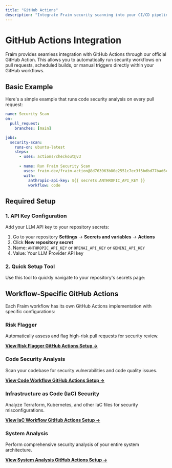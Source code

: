 ```yaml
---
title: "GitHub Actions"
description: "Integrate Fraim security scanning into your CI/CD pipeline with GitHub Actions"
---
```


# GitHub Actions Integration

Fraim provides seamless integration with GitHub Actions through our official GitHub Action. This allows you to automatically run security workflows on pull requests, scheduled builds, or manual triggers directly within your GitHub workflows.

## Basic Example

Here's a simple example that runs code security analysis on every pull request:

```yaml
name: Security Scan
on:
  pull_request:
    branches: [main]

jobs:
  security-scan:
    runs-on: ubuntu-latest
    steps:
      - uses: actions/checkout@v3
      
      - name: Run Fraim Security Scan
        uses: fraim-dev/fraim-action@8d763963b80e2551c7ec3f5bdbd77bad6ce7658c
        with:
          anthropic-api-key: ${{ secrets.ANTHROPIC_API_KEY }}
          workflow: code
```

## Required Setup

### 1. API Key Configuration

Add your LLM API key to your repository secrets:

1. Go to your repository **Settings** → **Secrets and variables** → **Actions**
2. Click **New repository secret**
3. Name: `ANTHROPIC_API_KEY` or `OPENAI_API_KEY` or `GEMINI_API_KEY`
4. Value: Your LLM Provider API key

### 2. Quick Setup Tool

Use this tool to quickly navigate to your repository's secrets page:


<GitHubSecretsSetup />

## Workflow-Specific GitHub Actions

Each Fraim workflow has its own GitHub Actions implementation with specific configurations:

### Risk Flagger
Automatically assess and flag high-risk pull requests for security review.

[**View Risk Flagger GitHub Actions Setup →**](/workflows/risk_flagger#github-actions-integration)

### Code Security Analysis
Scan your codebase for security vulnerabilities and code quality issues.

[**View Code Workflow GitHub Actions Setup →**](/workflows/code#github-actions-integration)

### Infrastructure as Code (IaC) Security
Analyze Terraform, Kubernetes, and other IaC files for security misconfigurations.

[**View IaC Workflow GitHub Actions Setup →**](/workflows/iac#github-actions-integration)

### System Analysis
Perform comprehensive security analysis of your entire system architecture.

[**View System Analysis GitHub Actions Setup →**](/workflows/system_analysis#github-actions-integration)

